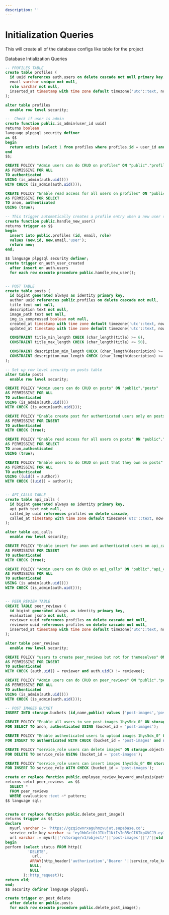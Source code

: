 ---
description: ''
---

# Initialization Queries
This will create all of the database configs like table for the project


Database Intialization Queries 
```sql
-- PROFILES TABLE
create table profiles (
  id uuid references auth.users on delete cascade not null primary key,
  email varchar unique not null,
  role varchar not null,
  inserted_at timestamp with time zone default timezone('utc'::text, now()) not null
);

alter table profiles
  enable row level security;

--  Check if user is admin
create function public.is_admin(user_id uuid) 
returns boolean
language plpgsql security definer
as $$
begin
  return exists (select 1 from profiles where profiles.id = user_id and profiles.role = 'admin');
end
$$;

CREATE POLICY "Admin users can do CRUD on profiles" ON "public"."profiles"
AS PERMISSIVE FOR ALL
TO authenticated
USING (is_admin(auth.uid()))
WITH CHECK (is_admin(auth.uid()));

CREATE POLICY "Enable read access for all users on profiles" ON "public"."profiles"
AS PERMISSIVE FOR SELECT
TO anon, authenticated
USING (true);

-- This trigger automatically creates a profile entry when a new user signs up via Supabase Auth.
create function public.handle_new_user()
returns trigger as $$
begin
  insert into public.profiles (id, email, role)
  values (new.id, new.email,'user');
  return new;
end;

$$ language plpgsql security definer;
create trigger on_auth_user_created
  after insert on auth.users
  for each row execute procedure public.handle_new_user();


-- POST TABLE
create table posts (
  id bigint generated always as identity primary key,
  author uuid references public.profiles on delete cascade not null,
  title text not null,
  description text not null,
  image_path text not null,
  img_is_compressed boolean not null,
  created_at timestamp with time zone default timezone('utc'::text, now()) not null,
  updated_at timestamp with time zone default timezone('utc'::text, now()) not null,

  CONSTRAINT title_min_length CHECK (char_length(title) >= 6),
  CONSTRAINT title_max_length CHECK (char_length(title) <= 50),

  CONSTRAINT description_min_length CHECK (char_length(description) >= 6),
  CONSTRAINT description_max_length CHECK (char_length(description) <= 500)
);

-- Set up row level security on posts table
alter table posts
  enable row level security;

CREATE POLICY "Admin users can do CRUD on posts" ON "public"."posts"
AS PERMISSIVE FOR ALL
TO authenticated
USING (is_admin(auth.uid()))
WITH CHECK (is_admin(auth.uid()));

CREATE POLICY "Enable create post for authenticated users only on posts" ON "public"."posts"
AS PERMISSIVE FOR INSERT
TO authenticated
WITH CHECK (true);

CREATE POLICY "Enable read access for all users on posts" ON "public"."posts"
AS PERMISSIVE FOR SELECT
TO anon,authenticated
USING (true);

CREATE POLICY "Enable users to do CRUD on post that they own on posts" ON "public"."posts"
AS PERMISSIVE FOR ALL
TO authenticated
USING ((uid() = author))
WITH CHECK ((uid() = author));


-- API_CALLS TABLE
create table api_calls (
  id bigint generated always as identity primary key,
  api_path text not null,
  called_by uuid references profiles on delete cascade,
  called_at timestamp with time zone default timezone('utc'::text, now()) not null
);

alter table api_calls
  enable row level security;

CREATE POLICY "Enable insert for anon and authenticated users on api_calls" ON "public"."api_calls"
AS PERMISSIVE FOR INSERT
TO authenticated
WITH CHECK (true);

CREATE POLICY "Admin users can do CRUD on api_calls" ON "public"."api_calls"
AS PERMISSIVE FOR ALL
TO authenticated
USING (is_admin(auth.uid()))
WITH CHECK (is_admin(auth.uid()));


-- PEER_REVIEW TABLE
CREATE TABLE peer_reviews (
  id bigint generated always as identity primary key,
  evaluation jsonb not null,
  reviewer uuid references profiles on delete cascade not null,
  reviewee uuid references profiles on delete cascade not null,
  inserted_at timestamp with time zone default timezone('utc'::text, now()) not null
);

alter table peer_reviews
  enable row level security;

CREATE POLICY "users to create peer_reviews but not for themeselves" ON "public"."peer_reviews"
AS PERMISSIVE FOR INSERT
TO authenticated
WITH CHECK (auth.uid() = reviewer and auth.uid() != reviewee);

CREATE POLICY "Admin users can do CRUD on peer_reviews" ON "public"."peer_reviews"
AS PERMISSIVE FOR ALL
TO authenticated
USING (is_admin(auth.uid()))
WITH CHECK (is_admin(auth.uid()));

-- POST IMAGES BUCKET
INSERT INTO storage.buckets (id,name,public) values ('post-images','post-images','true');

CREATE POLICY "Enable all users to see post-images 1hys5dx_0" ON storage.objects 
FOR SELECT TO anon, authenticated USING (bucket_id = 'post-images');

CREATE POLICY "Enable authenticated users to upload images 1hys5dx_0" ON storage.objects
FOR INSERT TO authenticated WITH CHECK (bucket_id = 'post-images' and uid() IS NOT NULL and owner = uid());

CREATE POLICY "service_role users can delete images" ON storage.objects
FOR DELETE TO service_role USING (bucket_id = 'post-images');

CREATE POLICY "service_role users can insert images 1hys5dx_0" ON storage.objects
FOR INSERT TO service_role WITH CHECK (bucket_id = 'post-images');

create or replace function public.employee_review_keyword_analysis(pattern text) 
returns setof peer_reviews  as $$
  SELECT *
  FROM peer_reviews
  WHERE evaluation::text ~* pattern;
$$ language sql;


create or replace function public.delete_post_image() 
returns trigger as $$
declare
  myurl varchar := 'https://gzqicwnrxaguhmzvujut.supabase.co';
  service_role_key varchar := 'eyJhbGciOiJIUzI1NiIsInR5cCI6IkpXVCJ9.eyJpc3MiOiJzdXBhYmFzZSIsInJlZiI6Imd6cWljd25yeGFndWhtenZ1anV0Iiwicm9sZSI6InNlcnZpY2Vfcm9sZSIsImlhdCI6MTY3Mjc0NTA2MCwiZXhwIjoxOTg4MzIxMDYwfQ.LwAN_9lVaJV6ZtI7T51iUIwb3tLTUn914gsPzuuJTNQ';
  url varchar := myurl||'/storage/v1/object/'||'post-images'||'/'||old.image_path;
begin
perform (select status FROM http((
          'DELETE',
            url,
           ARRAY[http_header('authorization','Bearer '||service_role_key)],
           NULL,
           NULL
        )::http_request));
return old;
end;
$$ security definer language plpgsql;

create trigger on_post_delete
  after delete on public.posts
  for each row execute procedure public.delete_post_image();

```